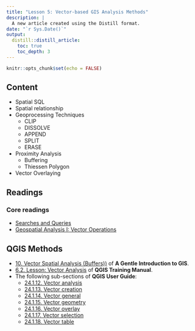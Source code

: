 ```yaml
---
title: "Lesson 5: Vector-based GIS Analysis Methods"
description: |
  A new article created using the Distill format.
date: "`r Sys.Date()`"
output:
  distill::distill_article:
    toc: true
    toc_depth: 3
---
```


```r
knitr::opts_chunk$set(echo = FALSE)
```

## Content

- Spatial SQL
- Spatial relationship
- Geoprocessing Techniques
    - CLIP
    - DISSOLVE
    - APPEND
    - SPLIT
    - ERASE
- Proximity Analysis
    - Buffering
    - Thiessen Polygon
- Vector Overlaying

## Readings
### Core readings

- [Searches and Queries](https://saylordotorg.github.io/text_essentials-of-geographic-information-systems/s10-02-searches-and-queries.html)
- [Geospatial Analysis I: Vector Operations](https://saylordotorg.github.io/text_essentials-of-geographic-information-systems/s11-geospatial-analysis-i-vector-o.html)

## QGIS Methods

- [10. Vector Spatial Analysis (Buffers))](https://docs.qgis.org/3.16/en/docs/gentle_gis_introduction/vector_spatial_analysis_buffers.html) of **A Gentle Introduction to GIS**.
- [6.2. Lesson: Vector Analysis](https://docs.qgis.org/3.16/en/docs/training_manual/vector_analysis/basic_analysis.html) of **QGIS Training Manual**.
- The following sub-sections of **QGIS User Guide**:
    - [24.1.12. Vector analysis](https://docs.qgis.org/3.16/en/docs/user_manual/processing_algs/qgis/vectoranalysis.html)
    - [24.1.13. Vector creation](https://docs.qgis.org/3.16/en/docs/user_manual/processing_algs/qgis/vectorcreation.html)
    - [24.1.14. Vector general](https://docs.qgis.org/testing/en/docs/user_manual/processing_algs/qgis/vectorgeneral.html)
    - [24.1.15. Vector geometry](https://docs.qgis.org/testing/en/docs/user_manual/processing_algs/qgis/vectorgeometry.html)
    - [24.1.16. Vector overlay](https://docs.qgis.org/testing/en/docs/user_manual/processing_algs/qgis/vectoroverlay.html)
    - [24.1.17. Vector selection](https://docs.qgis.org/testing/en/docs/user_manual/processing_algs/qgis/vectorselection.html)
    - [24.1.18. Vector table](https://docs.qgis.org/testing/en/docs/user_manual/processing_algs/qgis/vectortable.html)



